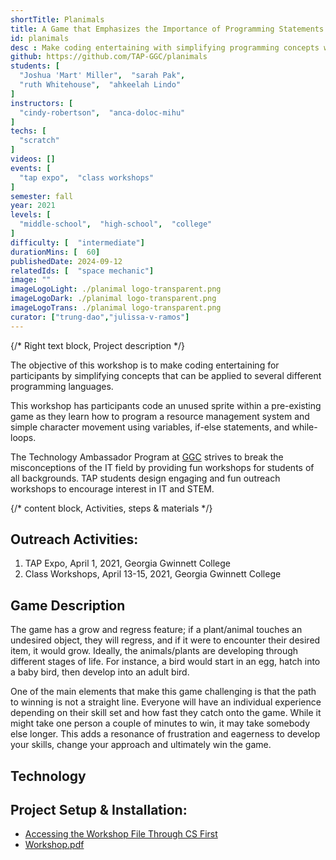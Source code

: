 ```yaml
---
shortTitle: Planimals
title: A Game that Emphasizes the Importance of Programming Statements
id: planimals
desc : Make coding entertaining with simplifying programming concepts while learning how to program a resource management system and simple character movement using variables, if-else statements, and while-loops.
github: https://github.com/TAP-GGC/planimals
students: [
  "Joshua 'Mart' Miller",  "sarah Pak",
  "ruth Whitehouse",  "ahkeelah Lindo"
]
instructors: [
  "cindy-robertson",  "anca-doloc-mihu"
] 
techs: [
  "scratch"
]
videos: []
events: [
  "tap expo",  "class workshops"
]
semester: fall
year: 2021
levels: [
  "middle-school",  "high-school",  "college"
] 
difficulty: [  "intermediate"] 
durationMins: [  60]
publishedDate: 2024-09-12
relatedIds: [  "space mechanic"]
image: ""
imageLogoLight: ./planimal logo-transparent.png
imageLogoDark: ./planimal logo-transparent.png
imageLogoTrans: ./planimal logo-transparent.png
curator: ["trung-dao","julissa-v-ramos"]
---
```




{/* Right text block, Project description */}

The objective of this workshop is to make coding entertaining for participants by simplifying concepts that can be applied to several different programming languages.

This workshop has participants code an unused sprite within a pre-existing game as they learn how to program a resource management system and simple character movement using variables, if-else statements, and while-loops.

The Technology Ambassador Program at [GGC](http://www.ggc.edu/tap) strives to break the misconceptions of the IT field by providing fun workshops for students of all backgrounds. TAP students design engaging and fun outreach workshops to encourage interest in IT and STEM.


{/* content block, Activities, steps & materials */}
## Outreach Activities:
1. TAP Expo, April 1, 2021, Georgia Gwinnett College
2. Class Workshops, April 13-15, 2021, Georgia Gwinnett College

## Game Description
The game has a grow and regress feature; if a plant/animal touches an undesired object, they will regress, and if it were to encounter their desired item, it would grow. Ideally, the animals/plants are developing through different stages of life. For instance, a bird would start in an egg, hatch into a baby bird, then develop into an adult bird.

One of the main elements that make this game challenging is that the path to winning is not a straight line. Everyone will have an individual experience depending on their skill set and how fast they catch onto the game. While it might take one person a couple of minutes to win, it may take somebody else longer. This adds a resonance of frustration and eagerness to develop your skills, change your approach and ultimately win the game.

## Technology
<Logo src= {ScratchLogo.src} alt="Scratch Logo" link="https://scratch.mit.edu/"/>
<Logo src={BlockBased.src} alt="Block Base Language " />

## Project Setup & Installation:
- [Accessing the Workshop File Through CS First](https://github.com/TAP-GGC/planimals/blob/main/Documents/CS%20First%20Walkthrough/CS%20First%20Walkthrough.md)
- [Workshop.pdf](https://github.com/TAP-GGC/planimals/blob/main/Documents/Workshop/PlanimalsWorkshop.pdf)
